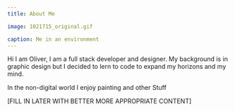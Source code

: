 ```yaml
---
title: About Me

image: 1021715_original.gif

caption: Me in an environment
---
```


Hi I am Oliver, I am a full stack developer and designer. My background is in graphic design but I decided to lern to code to expand my horizons and my mind.

In the non-digital world I enjoy painting and other Stuff

[FILL IN LATER WITH BETTER MORE APPROPRIATE CONTENT]
